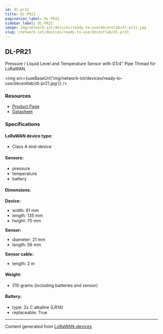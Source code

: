 ```yaml
---
id: dl-pr21
title: DL-PR21
pagination_label: DL-PR21
sidebar_label: DL-PR21
image: img/network-iot/devices/ready-to-use/decentlab/dl-pr21.jpg
slug: /network-iot/devices/ready-to-use/decentlab/dl-pr21
---
```



<LegacyContentBanner />

## DL-PR21

Pressure / Liquid Level and Temperature Sensor with G1/4" Pipe Thread for LoRaWAN.

<img src={useBaseUrl('img/network-iot/devices/ready-to-use/decentlab/dl-pr21.jpg')} />

### Resources

- [Product Page](https://www.decentlab.com/products/pressure-/-liquid-level-and-temperature-sensor-with-g1/4-pipe-thread-for-lorawan)
- [Datasheet](https://cdn.decentlab.com/download/datasheets/Decentlab-DL-PR21-datasheet.pdf)

### Specifications

#### LoRaWAN device type:

- Class A end-device

#### Sensors:

- pressure
- temperature
- battery

#### Dimensions:

**Device:**

- width: 81 mm
- length: 135 mm
- height: 70 mm

**Sensor:**

- diameter: 21 mm
- length: 56 mm

**Sensor cable:**

- length: 2 m

#### Weight:

- 510 grams (including batteries and sensor)

#### Battery:

- type: 2x C alkaline (LR14)
- replaceable: True

---

Content generated from [LoRaWAN-devices](https://github.com/TheThingsNetwork/lorawan-devices)
